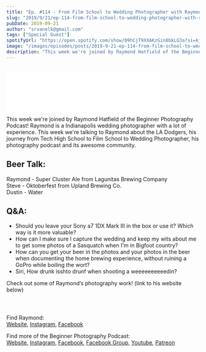 ```yaml
---
title: "Ep. #114 - From Film School to Wedding Photographer with Raymond Hatfield of the Beginner Photography Podcast"
slug: "2019/9/21/ep-114-from-film-school-to-wedding-photographer-with-raymond-hatfield-of-the-beginner-photography-podcast"
pubDate: 2019-09-21
author: "srvanelk@gmail.com"
tags: ["Special Guest"]
spotifyUrl: "https://open.spotify.com/show/09hCjT9XXAKzGin8bkLG3a?si=kjRZvQ1JTb6Ov3HVzSSlWA"
image: "/images/episodes/posts/2019-9-21-ep-114-from-film-school-to-wedding-photographer-with-raymond-hatfield-of-the-beginner-photography-podcast/2017-Headshot.webp"
description: "This week we're joined by Raymond Hatfield of the Beginner Photography Podcast! Raymond is a Indianapolis wedding photographer with a lot of experience. This week we're talking to Raymond about the LA Dodgers, his journey from Tech High School to Film School to Wedding Photographer, his photography podcast and its awesome community."
---
```


<figure>
  <img src="/images/episodes/posts/2019-9-21-ep-114-from-film-school-to-wedding-photographer-with-raymond-hatfield-of-the-beginner-photography-podcast/2017-Headshot.webp" alt="" />
</figure>
<iframe class="embedly-embed" src="//cdn.embedly.com/widgets/media.html?src=https%3A%2F%2Fanchor.fm%2Fweddingphotohangover%2Fembed%2Fepisodes%2FEp--114---From-Film-School-to-Wedding-Photographer-with-Raymond-Hatfield-of-the-Beginner-Photography-Podcast-e5flnp&url=https%3A%2F%2Fanchor.fm%2Fweddingphotohangover%2Fepisodes%2FEp--114---From-Film-School-to-Wedding-Photographer-with-Raymond-Hatfield-of-the-Beginner-Photography-Podcast-e5flnp&image=https%3A%2F%2Fd3t3ozftmdmh3i.cloudfront.net%2Fproduction%2Fpodcast_uploaded_episode400%2F805714%2F805714-1569048043784-3e1824a6775bf.jpg&key=61d05c9d54e8455ea7a9677c366be814&type=text%2Fhtml&schema=anchor&wmode=opaque" width="400" height="102" scrolling="no" frameborder="0" allow="autoplay; fullscreen" allowfullscreen="true"></iframe>

This week we're joined by Raymond Hatfield of the Beginner Photography Podcast! Raymond is a Indianapolis wedding photographer with a lot of experience. This week we're talking to Raymond about the LA Dodgers, his journey from Tech High School to Film School to Wedding Photographer, his photography podcast and its awesome community.

## Beer Talk:  
Raymond - Super Cluster Ale from Lagunitas Brewing Company  
Steve - Oktoberfest from Upland Brewing Co.  
Dustin - Water

## Q&A:
- Should you leave your Sony a7 1DX Mark III in the box or use it? Which way is it more valuable?
- How can I make sure I capture the wedding and keep my wits about me to get some photos of a Sasquatch when I'm in Bigfoot country?
- How can you get your beer in the photos and your photos in the beer when documenting the home brewing experience, without ruining a GoPro while boiling the wort?
- Siri, How drunk isshto drunf when shooting a weeeeeeeeeedin?

Check out some of Raymond’s photography work! (link to his website below)

<figure>
  <img src="/images/episodes/posts/2019-9-21-ep-114-from-film-school-to-wedding-photographer-with-raymond-hatfield-of-the-beginner-photography-podcast/Podcast-Images-RHP-04.webp" alt="" />
</figure>
<figure>
  <img src="/images/episodes/posts/2019-9-21-ep-114-from-film-school-to-wedding-photographer-with-raymond-hatfield-of-the-beginner-photography-podcast/Podcast-Images-RHP-10.webp" alt="" />
</figure>
<figure>
  <img src="/images/episodes/posts/2019-9-21-ep-114-from-film-school-to-wedding-photographer-with-raymond-hatfield-of-the-beginner-photography-podcast/Podcast-Images-RHP-13.webp" alt="" />
</figure>

Find Raymond:  
[Website](https://www.rhatfieldphotography.com/), [Instagram](https://www.instagram.com/rhatfieldphoto/), [Facebook](https://www.facebook.com/RHatfieldPhotography)

Find more of the Beginner Photography Podcast:  
[Website](https://www.beginnerphotographypodcast.com/), [Instagram](https://www.instagram.com/beginnerphotopodcast/?hl=en), [Facebook](https://www.facebook.com/beginnerphotographypodcast), [Facebook Group](https://www.facebook.com/groups/1278078252272020/), [Youtube](https://www.youtube.com/channel/UCPXdqgD5euEIL1KMMgtUfSQ), [Patreon](https://www.patreon.com/BeginnerPhotographyPodcast)